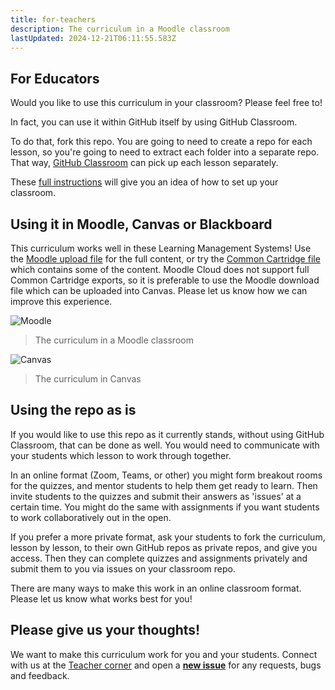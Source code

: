 ```yaml
---
title: for-teachers
description: The curriculum in a Moodle classroom
lastUpdated: 2024-12-21T06:11:55.583Z
---
```


## For Educators

Would you like to use this curriculum in your classroom? Please feel free to!

In fact, you can use it within GitHub itself by using GitHub Classroom.

To do that, fork this repo. You are going to need to create a repo for each lesson, so you're going to need to extract each folder into a separate repo. That way, [GitHub Classroom](https://classroom.github.com/classrooms) can pick up each lesson separately. 

These [full instructions](https://github.blog/2020-03-18-set-up-your-digital-classroom-with-github-classroom/) will give you an idea of how to set up your classroom.

## Using it in Moodle, Canvas or Blackboard

This curriculum works well in these Learning Management Systems! Use the [Moodle upload file](/teaching-files/webdev-moodle.mbz) for the full content, or try the [Common Cartridge file](/teaching-files/webdev-common-cartridge.imscc) which contains some of the content. Moodle Cloud does not support full Common Cartridge exports, so it is preferable to use the Moodle download file which can be uploaded into Canvas. Please let us know how we can improve this experience.

![Moodle](/teaching-files/moodle.png)
> The curriculum in a Moodle classroom

![Canvas](/teaching-files/canvas.png)
> The curriculum in Canvas

## Using the repo as is

If you would like to use this repo as it currently stands, without using GitHub Classroom, that can be done as well. You would need to communicate with your students which lesson to work through together.

In an online format (Zoom, Teams, or other) you might form breakout rooms for the quizzes, and mentor students to help them get ready to learn. Then invite students to the quizzes and submit their answers as 'issues' at a certain time. You might do the same with assignments if you want students to work collaboratively out in the open.

If you prefer a more private format, ask your students to fork the curriculum, lesson by lesson, to their own GitHub repos as private repos, and give you access. Then they can complete quizzes and assignments privately and submit them to you via issues on your classroom repo.

There are many ways to make this work in an online classroom format. Please let us know what works best for you!

## Please give us your thoughts!

We want to make this curriculum work for you and your students. Connect with us at the [Teacher corner](https://github.com/microsoft/Web-Dev-For-Beginners/discussions/categories/teacher-corner) and open a [**new issue**](https://github.com/microsoft/Web-Dev-For-Beginners/issues/new/choose) for any requests, bugs and feedback.


